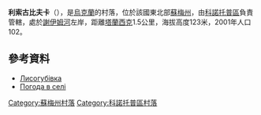 {{coord|51|19|9|N|33|9|45|E|scale:100000_region:UA|display=title}}

'''利索古比夫卡'''（{{lang-uk|Лисогубівка}}），是[[烏克蘭|烏克蘭]]的村落，位於該國東北部[[蘇梅州|蘇梅州]]，由[[科諾托普區|科諾托普區]]負責管轄，處於[[謝伊姆河|謝伊姆河]]左岸，距離[[塔蘭西克|塔蘭西克]]1.5公里，海拔高度123米，2001年人口102。

==參考資料==
*[http://w1.c1.rada.gov.ua/pls/z7502/A005?rdat1=02.02.2010&rf7571=28999 Лисогубівка]{{dead link|date=2017年11月 |bot=InternetArchiveBot |fix-attempted=yes }}
*[http://weather.in.ua/ua/symskaja/13469 Погода в селі ] {{Wayback|url=http://weather.in.ua/ua/symskaja/13469 |date=20200815115155 }}

{{DEFAULTSORT:Лисогубівка}}

[[Category:蘇梅州村落|Category:蘇梅州村落]]
[[Category:科諾托普區村落|Category:科諾托普區村落]]


{{Sumy-geo-stub}}